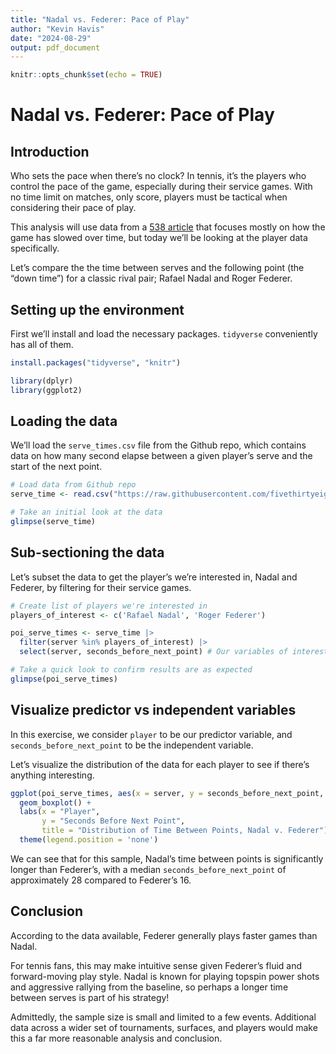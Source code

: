```yaml
---
title: "Nadal vs. Federer: Pace of Play"
author: "Kevin Havis"
date: "2024-08-29"
output: pdf_document
---
```


```r
knitr::opts_chunk$set(echo = TRUE)
```

# Nadal vs. Federer: Pace of Play

## Introduction

Who sets the pace when there's no clock? In tennis, it's the players who control the pace of the game, especially during their service games. With no time limit on matches, only score, players must be tactical when considering their pace of play.

This analysis will use data from a [538 article](https://fivethirtyeight.com/features/why-some-tennis-matches-take-forever/) that focuses mostly on how the game has slowed over time, but today we'll be looking at the player data specifically.

Let's compare the the time between serves and the following point (the "down time") for a classic rival pair; Rafael Nadal and Roger Federer.

## Setting up the environment

First we'll install and load the necessary packages. `tidyverse` conveniently has all of them.

```r
install.packages("tidyverse", "knitr")
```

```r
library(dplyr)
library(ggplot2)
```

## Loading the data

We'll load the `serve_times.csv` file from the Github repo, which contains data on how many second elapse between a given player's serve and the start of the next point.

```r
# Load data from Github repo
serve_time <- read.csv("https://raw.githubusercontent.com/fivethirtyeight/data/master/tennis-time/serve_times.csv")

# Take an initial look at the data
glimpse(serve_time)
```

## Sub-sectioning the data

Let's subset the data to get the player's we're interested in, Nadal and Federer, by filtering for their service games.

```r
# Create list of players we're interested in
players_of_interest <- c('Rafael Nadal', 'Roger Federer')

poi_serve_times <- serve_time |> 
  filter(server %in% players_of_interest) |> 
  select(server, seconds_before_next_point) # Our variables of interest

# Take a quick look to confirm results are as expected
glimpse(poi_serve_times)

```

## Visualize predictor vs independent variables

In this exercise, we consider `player` to be our predictor variable, and `seconds_before_next_point` to be the independent variable.

Let's visualize the distribution of the data for each player to see if there's anything interesting.

```r

ggplot(poi_serve_times, aes(x = server, y = seconds_before_next_point, color = server)) +
  geom_boxplot() +
  labs(x = "Player",
       y = "Seconds Before Next Point",
       title = "Distribution of Time Between Points, Nadal v. Federer") +
  theme(legend.position = 'none')

```

We can see that for this sample, Nadal's time between points is significantly longer than Federer's, with a median `seconds_before_next_point` of approximately 28 compared to Federer's 16.

## Conclusion

According to the data available, Federer generally plays faster games than Nadal.

For tennis fans, this may make intuitive sense given Federer's fluid and forward-moving play style. Nadal is known for playing topspin power shots and aggressive rallying from the baseline, so perhaps a longer time between serves is part of his strategy!

Admittedly, the sample size is small and limited to a few events. Additional data across a wider set of tournaments, surfaces, and players would make this a far more reasonable analysis and conclusion.
